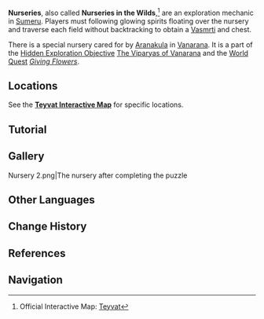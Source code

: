 {{Stub|lore}}
{{Terminology Infobox
|image  = Nursery.png
|type   = Exploration
|region = Sumeru
}}
'''Nurseries''', also called '''Nurseries in the Wilds''',<ref name="map">Official Interactive Map: [https://webstatic-sea.mihoyo.com/app/ys-map-sea/index.html Teyvat]</ref> are an exploration mechanic in [[Sumeru]]. Players must following glowing spirits floating over the nursery and traverse each field without backtracking to obtain a [[Vasmrti]] and chest.

There is a special nursery cared for by [[Aranakula]] in [[Vanarana]]. It is a part of the [[Hidden Exploration Objective]] [[The Viparyas of Vanarana]] and the [[World Quest]] ''[[Giving Flowers]]''.

==Locations==
See the '''[https://webstatic-sea.mihoyo.com/app/ys-map-sea/index.html#/map/2?shown_types=396 Teyvat Interactive Map]''' for specific locations.

==Tutorial==
{{Transclude|Tutorial/Nurseries in the wilds...}}

==Gallery==
<gallery>
Nursery 2.png|The nursery after completing the puzzle
</gallery>

==Other Languages==
{{Other Languages
|en      = Nursery
|zhs     = 苗圃
|zhs_rm  = Miáopǔ
|zht     = 苗圃
|zht_rm  = Miáopǔ
|zh_tl   = Nursery
|ja      = 苗畑
|ja_rm   = Naebata
|ja_tl   = Nursery
|ko      = 모밭
|ko_rm   = Mobat
|ko_tl   = Nursery
|es      = Jardin
|es_tl   = Garden
|fr      = Pépinière
|fr_tl   = Nursery
|ru      = Питомник
|ru_tl   = Nursery
|th      = สวนเพาะชำ
|th_rm   = 
|th_tl   = 
|vi      = Vườn Ươm
|vi_tl   = Nursery
|de      = Baumschule<!--also "Feld"-->
|de_tl   = Nursery
|id      = Kebun Bibit
|id_tl   = Seed Garden
|pt      = Sementeira
|pt_tl   = 
|tr      = 
|tr_tl   = 
|it      = 
|it_tl   = 
}}

==Change History==
{{Change History|3.0}}

==References==
{{Reflist}}

==Navigation==
{{Exploration Navbox|Sumeru}}